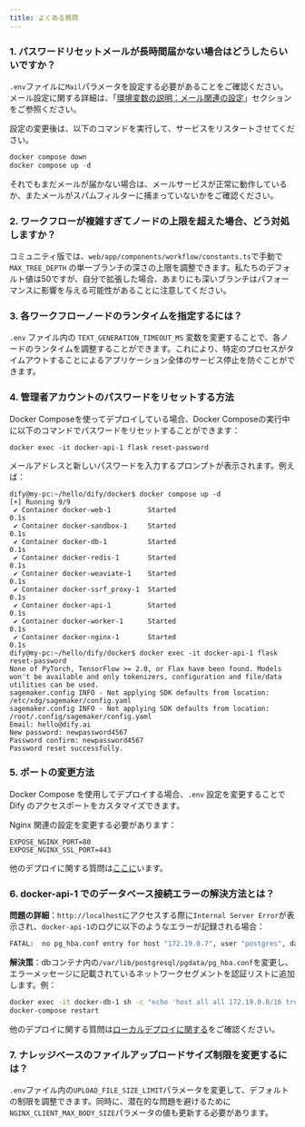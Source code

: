 ```yaml
---
title: よくある質問
---
```



### 1. パスワードリセットメールが長時間届かない場合はどうしたらいいですか？

`.env`ファイルに`Mail`パラメータを設定する必要があることをご確認ください。メール設定に関する詳細は、「[環境変数の説明：メール関連の設定](/ja-jp/getting-started/install-self-hosted/environments)」セクションをご参照ください。

設定の変更後は、以下のコマンドを実行して、サービスをリスタートさせてください。

```javascript
docker compose down
docker compose up -d
```

それでもまだメールが届かない場合は、メールサービスが正常に動作しているか、またメールがスパムフィルターに捕まっていないかをご確認ください。

### 2. ワークフローが複雑すぎてノードの上限を超えた場合、どう対処しますか？

コミュニティ版では、`web/app/components/workflow/constants.ts`で手動で `MAX_TREE_DEPTH` の単一ブランチの深さの上限を調整できます。私たちのデフォルト値は50ですが、自分で拡張した場合、あまりにも深いブランチはパフォーマンスに影響を与える可能性があることに注意してください。

### 3. 各ワークフローノードのランタイムを指定するには？

`.env` ファイル内の `TEXT_GENERATION_TIMEOUT_MS` 変数を変更することで、各ノードのランタイムを調整することができます。これにより、特定のプロセスがタイムアウトすることによるアプリケーション全体のサービス停止を防ぐことができます。

### 4. 管理者アカウントのパスワードをリセットする方法

Docker Composeを使ってデプロイしている場合、Docker Composeの実行中に以下のコマンドでパスワードをリセットすることができます：

```
docker exec -it docker-api-1 flask reset-password
```

メールアドレスと新しいパスワードを入力するプロンプトが表示されます。例えば：

```
dify@my-pc:~/hello/dify/docker$ docker compose up -d
[+] Running 9/9
 ✔ Container docker-web-1         Started                                                              0.1s 
 ✔ Container docker-sandbox-1     Started                                                              0.1s 
 ✔ Container docker-db-1          Started                                                              0.1s 
 ✔ Container docker-redis-1       Started                                                              0.1s 
 ✔ Container docker-weaviate-1    Started                                                              0.1s 
 ✔ Container docker-ssrf_proxy-1  Started                                                              0.1s 
 ✔ Container docker-api-1         Started                                                              0.1s 
 ✔ Container docker-worker-1      Started                                                              0.1s 
 ✔ Container docker-nginx-1       Started                                                              0.1s 
dify@my-pc:~/hello/dify/docker$ docker exec -it docker-api-1 flask reset-password
None of PyTorch, TensorFlow >= 2.0, or Flax have been found. Models won't be available and only tokenizers, configuration and file/data utilities can be used.
sagemaker.config INFO - Not applying SDK defaults from location: /etc/xdg/sagemaker/config.yaml
sagemaker.config INFO - Not applying SDK defaults from location: /root/.config/sagemaker/config.yaml
Email: hello@dify.ai
New password: newpassword4567
Password confirm: newpassword4567
Password reset successfully.
```

### 5. ポートの変更方法

Docker Compose を使用してデプロイする場合、`.env` 設定を変更することで Dify のアクセスポートをカスタマイズできます。

Nginx 関連の設定を変更する必要があります：

```
EXPOSE_NGINX_PORT=80
EXPOSE_NGINX_SSL_PORT=443
```

他のデプロイに関する質問は[ここに](/ja-jp/learn-more/faq/install-faq)います。

### 6. docker-api-1 でのデータベース接続エラーの解決方法とは？

**問題の詳細**：`http://localhost`にアクセスする際に`Internal Server Error`が表示され、`docker-api-1`のログに以下のようなエラーが記録される場合：

```bash
FATAL:  no pg_hba.conf entry for host "172.19.0.7", user "postgres", database "dify", no encryption
```

**解決策**：dbコンテナ内の`/var/lib/postgresql/pgdata/pg_hba.conf`を変更し、エラーメッセージに記載されているネットワークセグメントを認証リストに追加します。例：

```bash
docker exec -it docker-db-1 sh -c "echo 'host all all 172.19.0.0/16 trust' >> /var/lib/postgresql/data/pgdata/pg_hba.conf"
docker-compose restart
```

他のデプロイに関する質問は[ローカルデプロイに関する](../../learn-more/faq/install-faq)をご確認ください。

### 7. ナレッジベースのファイルアップロードサイズ制限を変更するには？

`.env`ファイル内の`UPLOAD_FILE_SIZE_LIMIT`パラメータを変更して、デフォルトの制限を調整できます。同時に、潜在的な問題を避けるために`NGINX_CLIENT_MAX_BODY_SIZE`パラメータの値も更新する必要があります。
